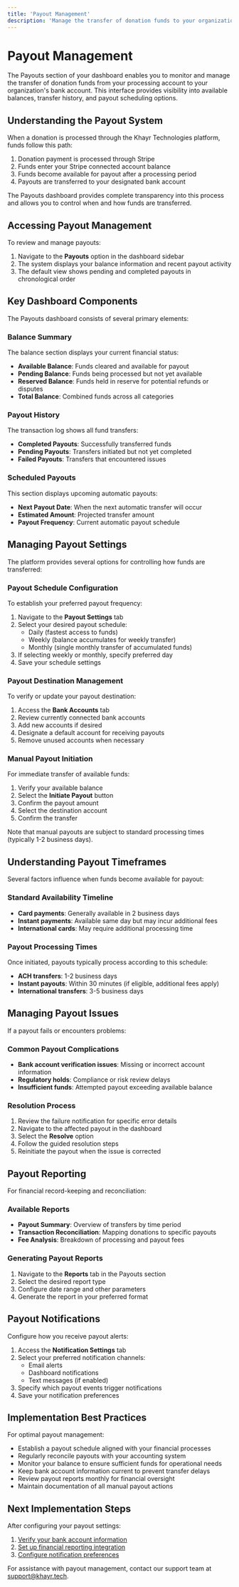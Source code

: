 ```yaml
---
title: 'Payout Management'
description: 'Manage the transfer of donation funds to your organization's bank account'
---
```


# Payout Management

The Payouts section of your dashboard enables you to monitor and manage the transfer of donation funds from your processing account to your organization's bank account. This interface provides visibility into available balances, transfer history, and payout scheduling options.

## Understanding the Payout System

When a donation is processed through the Khayr Technologies platform, funds follow this path:

1. Donation payment is processed through Stripe
2. Funds enter your Stripe connected account balance
3. Funds become available for payout after a processing period
4. Payouts are transferred to your designated bank account

The Payouts dashboard provides complete transparency into this process and allows you to control when and how funds are transferred.

## Accessing Payout Management

To review and manage payouts:

1. Navigate to the **Payouts** option in the dashboard sidebar
2. The system displays your balance information and recent payout activity
3. The default view shows pending and completed payouts in chronological order

## Key Dashboard Components

The Payouts dashboard consists of several primary elements:

### Balance Summary

The balance section displays your current financial status:

- **Available Balance**: Funds cleared and available for payout
- **Pending Balance**: Funds being processed but not yet available
- **Reserved Balance**: Funds held in reserve for potential refunds or disputes
- **Total Balance**: Combined funds across all categories

### Payout History

The transaction log shows all fund transfers:

- **Completed Payouts**: Successfully transferred funds
- **Pending Payouts**: Transfers initiated but not yet completed
- **Failed Payouts**: Transfers that encountered issues

### Scheduled Payouts

This section displays upcoming automatic payouts:

- **Next Payout Date**: When the next automatic transfer will occur
- **Estimated Amount**: Projected transfer amount
- **Payout Frequency**: Current automatic payout schedule

## Managing Payout Settings

The platform provides several options for controlling how funds are transferred:

### Payout Schedule Configuration

To establish your preferred payout frequency:

1. Navigate to the **Payout Settings** tab
2. Select your desired payout schedule:
   - Daily (fastest access to funds)
   - Weekly (balance accumulates for weekly transfer)
   - Monthly (single monthly transfer of accumulated funds)
3. If selecting weekly or monthly, specify preferred day
4. Save your schedule settings

### Payout Destination Management

To verify or update your payout destination:

1. Access the **Bank Accounts** tab
2. Review currently connected bank accounts
3. Add new accounts if desired
4. Designate a default account for receiving payouts
5. Remove unused accounts when necessary

### Manual Payout Initiation

For immediate transfer of available funds:

1. Verify your available balance
2. Select the **Initiate Payout** button
3. Confirm the payout amount
4. Select the destination account
5. Confirm the transfer

Note that manual payouts are subject to standard processing times (typically 1-2 business days).

## Understanding Payout Timeframes

Several factors influence when funds become available for payout:

### Standard Availability Timeline

- **Card payments**: Generally available in 2 business days
- **Instant payments**: Available same day but may incur additional fees
- **International cards**: May require additional processing time

### Payout Processing Times

Once initiated, payouts typically process according to this schedule:

- **ACH transfers**: 1-2 business days
- **Instant payouts**: Within 30 minutes (if eligible, additional fees apply)
- **International transfers**: 3-5 business days

## Managing Payout Issues

If a payout fails or encounters problems:

### Common Payout Complications

- **Bank account verification issues**: Missing or incorrect account information
- **Regulatory holds**: Compliance or risk review delays
- **Insufficient funds**: Attempted payout exceeding available balance

### Resolution Process

1. Review the failure notification for specific error details
2. Navigate to the affected payout in the dashboard
3. Select the **Resolve** option
4. Follow the guided resolution steps
5. Reinitiate the payout when the issue is corrected

## Payout Reporting

For financial record-keeping and reconciliation:

### Available Reports

- **Payout Summary**: Overview of transfers by time period
- **Transaction Reconciliation**: Mapping donations to specific payouts
- **Fee Analysis**: Breakdown of processing and payout fees

### Generating Payout Reports

1. Navigate to the **Reports** tab in the Payouts section
2. Select the desired report type
3. Configure date range and other parameters
4. Generate the report in your preferred format

## Payout Notifications

Configure how you receive payout alerts:

1. Access the **Notification Settings** tab
2. Select your preferred notification channels:
   - Email alerts
   - Dashboard notifications
   - Text messages (if enabled)
3. Specify which payout events trigger notifications
4. Save your notification preferences

## Implementation Best Practices

For optimal payout management:

- Establish a payout schedule aligned with your financial processes
- Regularly reconcile payouts with your accounting system
- Monitor your balance to ensure sufficient funds for operational needs
- Keep bank account information current to prevent transfer delays
- Review payout reports monthly for financial oversight
- Maintain documentation of all manual payout actions

## Next Implementation Steps

After configuring your payout settings:

1. [Verify your bank account information](/docs/organization-setup)
2. [Set up financial reporting integration](/docs/donation-management/donations)
3. [Configure notification preferences](/docs/organization-setup)

For assistance with payout management, contact our support team at [support@khayr.tech](mailto:support@khayr.tech).